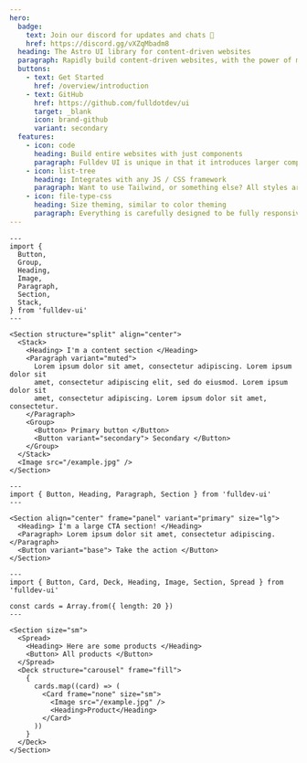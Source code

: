 ```yaml
---
hero:
  badge:
    text: Join our discord for updates and chats 🤖
    href: https://discord.gg/vXZqMbadm8
  heading: The Astro UI library for content-driven websites
  paragraph: Rapidly build content-driven websites, with the power of modern design, static / server rendering, CSS cascading styles and more.
  buttons:
    - text: Get Started
      href: /overview/introduction
    - text: GitHub
      href: https://github.com/fulldotdev/ui
      target: _blank
      icon: brand-github
      variant: secondary
  features:
    - icon: code
      heading: Build entire websites with just components
      paragraph: Fulldev UI is unique in that it introduces larger components to build entire pages, and even websites. Like a Section component that just works.
    - icon: list-tree
      heading: Integrates with any JS / CSS framework
      paragraph: Want to use Tailwind, or something else? All styles are fully overwritable. Need an interactive framework component? Styles can be applied with one simple class.
    - icon: file-type-css
      heading: Size theming, similar to color theming
      paragraph: Everything is carefully designed to be fully responsive. Component adapt to their environment, like a Heading being different in a Section than in a Card. You can also customize via simple props.
---
```


```astro live
---
import {
  Button,
  Group,
  Heading,
  Image,
  Paragraph,
  Section,
  Stack,
} from 'fulldev-ui'
---

<Section structure="split" align="center">
  <Stack>
    <Heading> I'm a content section </Heading>
    <Paragraph variant="muted">
      Lorem ipsum dolor sit amet, consectetur adipiscing. Lorem ipsum dolor sit
      amet, consectetur adipiscing elit, sed do eiusmod. Lorem ipsum dolor sit
      amet, consectetur adipiscing. Lorem ipsum dolor sit amet, consectetur.
    </Paragraph>
    <Group>
      <Button> Primary button </Button>
      <Button variant="secondary"> Secondary </Button>
    </Group>
  </Stack>
  <Image src="/example.jpg" />
</Section>
```

```astro live
---
import { Button, Heading, Paragraph, Section } from 'fulldev-ui'
---

<Section align="center" frame="panel" variant="primary" size="lg">
  <Heading> I'm a large CTA section! </Heading>
  <Paragraph> Lorem ipsum dolor sit amet, consectetur adipiscing. </Paragraph>
  <Button variant="base"> Take the action </Button>
</Section>
```

```astro live
---
import { Button, Card, Deck, Heading, Image, Section, Spread } from 'fulldev-ui'

const cards = Array.from({ length: 20 })
---

<Section size="sm">
  <Spread>
    <Heading> Here are some products </Heading>
    <Button> All products </Button>
  </Spread>
  <Deck structure="carousel" frame="fill">
    {
      cards.map((card) => (
        <Card frame="none" size="sm">
          <Image src="/example.jpg" />
          <Heading>Product</Heading>
        </Card>
      ))
    }
  </Deck>
</Section>
```

